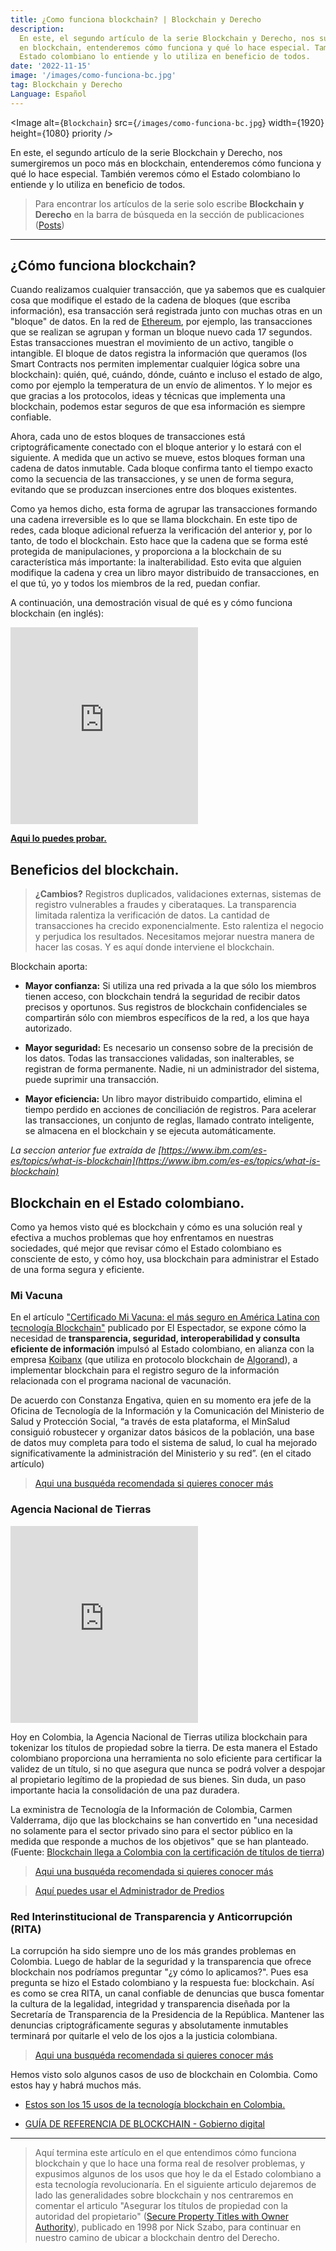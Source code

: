 ```yaml
---
title: ¿Como funciona blockchain? | Blockchain y Derecho
description:
  En este, el segundo artículo de la serie Blockchain y Derecho, nos sumergiremos un poco más
  en blockchain, entenderemos cómo funciona y qué lo hace especial. También veremos cómo el
  Estado colombiano lo entiende y lo utiliza en beneficio de todos.
date: '2022-11-15'
image: '/images/como-funciona-bc.jpg'
tag: Blockchain y Derecho
Language: Español
---
```


<Image
  alt={`Blockchain`}
  src={`/images/como-funciona-bc.jpg`}
  width={1920}
  height={1080}
  priority
/>

En este, el segundo artículo de la serie Blockchain y Derecho, nos sumergiremos un poco más
en blockchain, entenderemos cómo funciona y qué lo hace especial. También veremos cómo el
Estado colombiano lo entiende y lo utiliza en beneficio de todos.

> Para encontrar los artículos de la serie solo escribe **Blockchain y Derecho** en la barra de
> búsqueda en la sección de publicaciones ([Posts](https://cocodrilette.vercel.app/posts))

---

## ¿Cómo funciona blockchain?

Cuando realizamos cualquier transacción, que ya sabemos que es cualquier cosa que modifique
el estado de la cadena de bloques (que escriba información), esa transacción será registrada
junto con muchas otras en un "bloque" de datos. En la red de [Ethereum](https://ethereum.org/es/whitepaper/),
por ejemplo, las transacciones que se realizan se agrupan y forman un bloque nuevo cada
17 segundos. Estas transacciones muestran el movimiento de un activo, tangible o intangible.
El bloque de datos registra la información que queramos (los Smart Contracts nos permiten
implementar cualquier lógica sobre una blockchain): quién, qué, cuándo, dónde, cuánto e
incluso el estado de algo, como por ejemplo la temperatura de un envío de alimentos. Y lo
mejor es que gracias a los protocolos, ideas y técnicas que implementa una blockchain, podemos
estar seguros de que esa información es siempre confiable.

Ahora, cada uno de estos bloques de transacciones está criptográficamente conectado con el
bloque anterior y lo estará con el siguiente. A medida que un activo se mueve, estos bloques
forman una cadena de datos inmutable. Cada bloque confirma tanto el tiempo exacto como la
secuencia de las transacciones, y se unen de forma segura, evitando que se produzcan inserciones
entre dos bloques existentes.

Como ya hemos dicho, esta forma de agrupar las transacciones formando una cadena irreversible
es lo que se llama blockchain. En este tipo de redes, cada bloque adicional refuerza la
verificación del anterior y, por lo tanto, de todo el blockchain. Esto hace que la cadena que
se forma esté protegida de manipulaciones, y proporciona a la blockchain de su característica
más importante: la inalterabilidad. Esto evita que alguien modifique la cadena y crea un
libro mayor distribuido de transacciones, en el que tú, yo y todos los miembros de la red,
puedan confiar.

A continuación, una demostración visual de qué es y cómo funciona blockchain (en inglés):

<div style={{ margin: '20px 0' }}>
  <iframe
    width="auto"
    height="315"
    src="https://www.youtube.com/embed/_160oMzblY8"
    title="YouTube video player"
    frameborder="0"
    allow="accelerometer; clipboard-write; encrypted-media; gyroscope; picture-in-picture"
    allowfullscreen
  ></iframe>
</div>

**[Aqui lo puedes probar.](https://andersbrownworth.com/blockchain/distributed)**

## Beneficios del blockchain.

> **¿Cambios?** Registros duplicados, validaciones externas, sistemas de registro vulnerables
> a fraudes y ciberataques. La transparencia limitada ralentiza la verificación de datos.
> La cantidad de transacciones ha crecido exponencialmente. Esto ralentiza el negocio y
> perjudica los resultados. Necesitamos mejorar nuestra manera de hacer las cosas. Y es
> aquí donde interviene el blockchain.

Blockchain aporta:

- **Mayor confianza:** Si utiliza una red privada a la que sólo los miembros
  tienen acceso, con blockchain tendrá la seguridad de recibir datos precisos
  y oportunos. Sus registros de blockchain confidenciales se compartirán sólo
  con miembros específicos de la red, a los que haya autorizado.

- **Mayor seguridad:** Es necesario un consenso sobre de la precisión de
  los datos. Todas las transacciones validadas, son inalterables, se registran
  de forma permanente. Nadie, ni un administrador del sistema, puede suprimir
  una transacción.

- **Mayor eficiencia:** Un libro mayor distribuido compartido, elimina
  el tiempo perdido en acciones de conciliación de registros. Para acelerar
  las transacciones, un conjunto de reglas, llamado contrato inteligente,
  se almacena en el blockchain y se ejecuta automáticamente.

_La seccion anterior fue extraída de [https://www.ibm.com/es-es/topics/what-is-blockchain](https://www.ibm.com/es-es/topics/what-is-blockchain)_

## Blockchain en el Estado colombiano.

Como ya hemos visto qué es blockchain y cómo es una solución real y efectiva a muchos
problemas que hoy enfrentamos en nuestras sociedades, qué mejor que revisar cómo el Estado
colombiano es consciente de esto, y cómo hoy, usa blockchain para administrar el Estado
de una forma segura y eficiente.

### Mi Vacuna

En el artículo ["Certificado Mi Vacuna: el más seguro en América Latina con tecnología
Blockchain"](https://www.elespectador.com/contenido-patrocinado/certificado-mi-vacuna-el-mas-seguro-en-america-latina-con-tecnologia-blockchain/#)
publicado por El Espectador, se expone cómo la necesidad
de **transparencia, seguridad, interoperabilidad y consulta eficiente de información** impulsó
al Estado colombiano, en alianza con la empresa [Koibanx](https://www.koibanx.com/es/about) (que utiliza en protocolo blockchain de
[Algorand](https://www.algorand.com/)), a implementar blockchain para el registro seguro de la información
relacionada con el programa nacional de vacunación.

De acuerdo con Constanza Engativa, quien en su momento era jefe de la Oficina de Tecnología de la Información y la
Comunicación del Ministerio de Salud y Protección Social, “a través de esta plataforma, el
MinSalud consiguió robustecer y organizar datos básicos de la población, una base de datos
muy completa para todo el sistema de salud, lo cual ha mejorado significativamente la
administración del Ministerio y su red”. (en el citado artículo)

> [Aqui una busquéda recomendada si quieres conocer más](https://letmegooglethat.com/?q=mi+vacuna+blockchain+colombia)

### Agencia Nacional de Tierras

<div style={{ margin: '20px 0' }}>
  <iframe
    width="auto"
    height="315"
    src="https://www.youtube.com/embed/zQFtL8Aufns"
    title="YouTube video player"
    frameborder="0"
    allow="accelerometer; clipboard-write; encrypted-media; gyroscope; picture-in-picture"
    allowfullscreen
  ></iframe>
</div>

Hoy en Colombia, la Agencia Nacional de Tierras utiliza blockchain para tokenizar los títulos
de propiedad sobre la tierra. De esta manera el Estado colombiano proporciona una herramienta
no solo eficiente para certificar la validez de un título, si no que asegura que nunca se podrá volver
a despojar al propietario legítimo de la propiedad de sus bienes. Sin duda, un paso importante hacia
la consolidación de una paz duradera.

La exministra de Tecnología de la Información de Colombia, Carmen Valderrama, dijo que las blockchains
se han convertido en "una necesidad no solamente para el sector privado sino para el sector público
en la medida que responde a muchos de los objetivos" que se han planteado. (Fuente: [Blockchain llega a Colombia con la certificación de títulos de tierra](https://www.criptonoticias.com/comunidad/titulos-tierras-pueden-tokenizados-colombia-blockchain-ripple/))

> [Aqui una busquéda recomendada si quieres conocer más](https://letmegooglethat.com/?q=agencia+nacional+de+tierras+blockchain)

> [Aquí puedes usar el Administrador de Predios](https://titulos.ant.gov.co/)

### Red Interinstitucional de Transparencia y Anticorrupción (RITA)

La corrupción ha sido siempre uno de los más grandes problemas en Colombia. Luego de hablar de
la seguridad y la transparencia que ofrece blockchain nos podríamos preguntar "¿y cómo
lo aplicamos?". Pues esa pregunta se hizo el Estado colombiano y la respuesta fue: blockchain.
Así es como se crea RITA, un canal confiable de denuncias que busca fomentar la cultura de la
legalidad, integridad y transparencia diseñada por la Secretaría de Transparencia de la Presidencia
de la República. Mantener las denuncias criptográficamente seguras y absolutamente inmutables terminará
por quitarle el velo de los ojos a la justicia colombiana.

> [Aqui una busquéda recomendada si quieres conocer más](https://letmegooglethat.com/?q=Red+Interinstitucional+de+Transparencia+y+Anticorrupci%C3%B3n+blockchain)

Hemos visto solo algunos casos de uso de blockchain en Colombia. Como estos hay y habrá muchos más.

- [Estos son los 15 usos de la tecnología blockchain en Colombia.](http://canaemte.org.ve/2022/07/07/estos-son-los-15-usos-de-la-tecnologia-blockchain-en-colombia-%EF%BF%BC%EF%BF%BC/?work=5.12.3558567.5.22.65.ghostbusters+shoes+k+swiss)

- [GUÍA DE REFERENCIA DE BLOCKCHAIN - Gobierno digital](https://gobiernodigital.mintic.gov.co/692/articles-161810_pdf.pdf)

---

> Aquí termina este artículo en el que entendimos cómo funciona blockchain y que lo hace
> una forma real de resolver problemas, y expusimos algunos de los usos que hoy le da el Estado
> colombiano a esta tecnología revolucionaría. En el siguiente articulo dejaremos de lado las generalidades
> sobre blockchain y nos centraremos en comentar el articulo "Asegurar los títulos de propiedad
> con la autoridad del propietario" ([Secure Property Titles with Owner Authority](https://nakamotoinstitute.org/secure-property-titles/)), publicado
> en 1998 por Nick Szabo, para continuar en nuestro camino de ubicar a blockchain dentro del
> Derecho.
